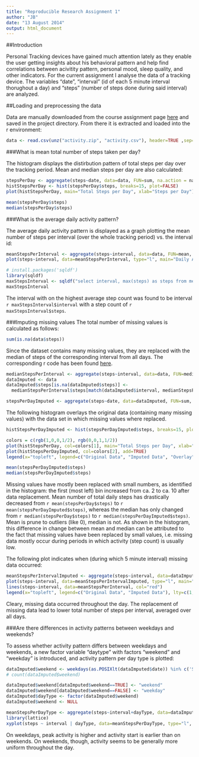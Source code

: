 ```yaml
---
title: "Reproducible Research Assignment 1"
author: "JB"
date: "13 August 2014"
output: html_document
---
```

##Introduction

Personal Tracking devices have gained much attention lately as they enable the user getting insights about his behavioral pattern and help find correlations between acivitity pattern, personal mood, sleep quality, and other indicators. For the current assignment I analyse the data of a tracking device. The variables "date", "interval" (id of each 5 minute interval thorughout a day) and "steps" (number of steps done during said interval) are analyzed. 

##Loading and preprocessing the data

Data are manually downloaded from the course assignment page [here](https://d396qusza40orc.cloudfront.net/repdata%2Fdata%2Factivity.zip) and saved in the project directory. From there it is extracted and loaded into the r environment:

```r
data <- read.csv(unz("activity.zip", "activity.csv"), header=TRUE ,sep=",")
```

###What is mean total number of steps taken per day?

The histogram displays the distirbution pattern of total steps per day over the tracking period. Mean and median steps per day are also calculated:

```r
stepsPerDay <- aggregate(steps~date, data=data, FUN=sum, na.action = na.omit)
histStepsPerDay <- hist(stepsPerDay$steps, breaks=15, plot=FALSE)
plot(histStepsPerDay, main="Total Steps per Day", xlab="Steps per Day")

mean(stepsPerDay$steps)
median(stepsPerDay$steps)
```


###What is the average daily activity pattern?

The average daily activity pattern is displayed as a graph plotting the mean number of steps per interval (over the whole tracking period) vs. the interval id: 
```r
meanStepsPerInterval <- aggregate(steps~interval, data=data, FUN=mean, na.action = na.omit)
plot(steps~interval, data=meanStepsPerInterval, type="l", main="Daily Activity Pattern", ylab="Mean of Steps per Interval over all days", xlab="ID of daily 5-minute interval")

```

```r
# install.packages('sqldf')
library(sqldf)
maxStepsInterval <- sqldf("select interval, max(steps) as steps from meanStepsPerInterval")
maxStepsInterval
```
The interval with on the highest average step count was found to be interval `r maxStepsInterval$interval` with a step count of `r maxStepsInterval$steps`.

###Imputing missing values
The total number of missing values is calculated as follows: 
```r
sum(is.na(data$steps))
```

Since the dataset contains many missing values, they are replaced with the median of steps of the corresponding interval from all days. The corresponding r code has been found [here](http://stackoverflow.com/questions/11971876/how-to-fill-na-with-median).

```r
medianStepsPerInterval <- aggregate(steps~interval, data=data, FUN=median, na.action = na.omit)
dataImputed <- data
dataImputed$steps[is.na(dataImputed$steps)] <- 
  medianStepsPerInterval$steps[match(dataImputed$interval, medianStepsPerInterval$interval)][is.na(dataImputed$steps)]

stepsPerDayImputed <- aggregate(steps~date, data=dataImputed, FUN=sum, na.action = na.omit)
```

The following histogram overlays the original data (containing many missing values) with the data set in which missing values where replaced. 

```r
histStepsPerDayImputed <- hist(stepsPerDayImputed$steps, breaks=15, plot=FALSE)

colors = c(rgb(1,0,0,1/2), rgb(0,0,1,1/2))
plot(histStepsPerDay, col=colors[1], main="Total Steps per Day", xlab="Steps per Day")
plot(histStepsPerDayImputed, col=colors[2], add=TRUE)
legend(x="topleft", legend=c("Original Data", "Imputed Data", "Overlay"), pch=15, col=append(colors, rgb(1,0,1,1/2)))

mean(stepsPerDayImputed$steps)
median(stepsPerDayImputed$steps)
```


Missing values have mostly been replaced with small numbers, as identified in the histogram: the first (most left) bin increased from ca. 2 to ca. 10 after data replacement. Mean number of total daily steps has drastically decreased from `r mean(stepsPerDay$steps)` to `r mean(stepsPerDayImputed$steps)`, whereas the median has only changed from `r median(stepsPerDay$steps)` to `r median(stepsPerDayImputed$steps)`. Mean is prune to outliers (like 0), median is not. As shown in the histogram, this difference in change between mean and median can be attributed to the fact that missing values have been replaced by small values, i.e. missing data mostly occur during periods in which activity (step count) is usually low. 


The following plot indicates when (during which 5 minute interval) missing data occurred: 
```r
meanStepsPerIntervalImputed <- aggregate(steps~interval, data=dataImputed, FUN=mean, na.action = na.omit)
plot(steps~interval, data=meanStepsPerIntervalImputed, type="l", main="Daily Activity Pattern (Imputed Data)", ylab="Mean of Steps per Interval over all days", xlab="ID of daily 5-minute interval", col="blue")
lines(steps~interval, data=meanStepsPerInterval, col="red")
legend(x="topleft", legend=c("Original Data", "Imputed Data"), lty=c(1,1), col=c("red", "blue"))
```

Cleary, missing data occurred throughout the day. The replacement of missing data lead to lower total number of steps per interval, averaged over all days. 

###Are there differences in activity patterns between weekdays and weekends?

To assess whether activity pattern differs between weekdays and weekends, a new factor variable "daytype" with factors "weekend" and "weekday" is introduced, and activity pattern per day type is plotted: 

```r
dataImputed$weekend <- weekdays(as.POSIXlt(dataImputed$date)) %in% c('Sunday','Saturday', 'Samstag', 'Sonntag')
# count(dataImputed$weekend)

dataImputed$weekend[dataImputed$weekend==TRUE] <- "weekend"
dataImputed$weekend[dataImputed$weekend==FALSE] <- "weekday"
dataImputed$dayType <- factor(dataImputed$weekend)
dataImputed$weekend <- NULL

meanStepsPerDayType <- aggregate(steps~interval+dayType, data=dataImputed, FUN=mean)
library(lattice)
xyplot(steps ~ interval | dayType, data=meanStepsPerDayType, type="l", as.table=TRUE)

```


On weekdays, peak activity is higher and activity start is earlier than on weekends. On weekends, though, activity seems to be generally more uniform throughout the day. 



